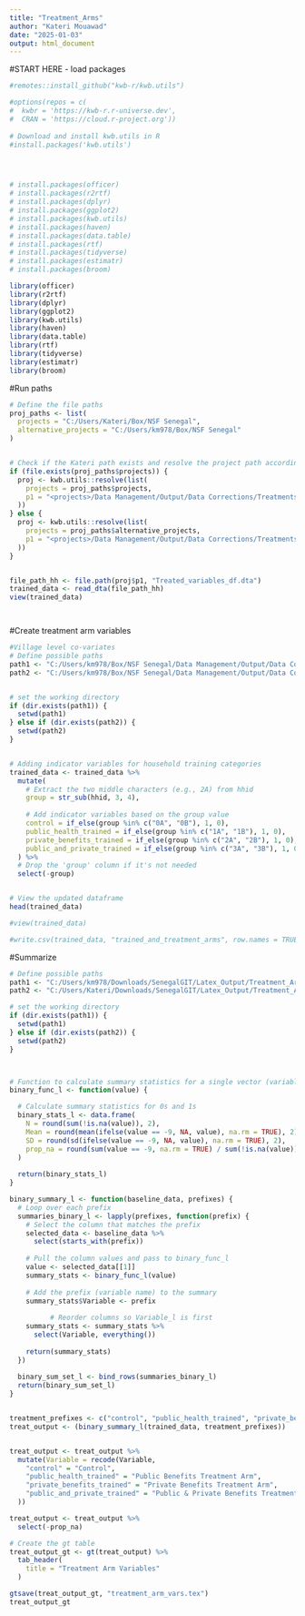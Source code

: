 ```yaml
---
title: "Treatment_Arms"
author: "Kateri Mouawad"
date: "2025-01-03"
output: html_document
---
```


#START HERE - load packages

```r

#remotes::install_github("kwb-r/kwb.utils")

#options(repos = c(
#  kwbr = 'https://kwb-r.r-universe.dev',
#  CRAN = 'https://cloud.r-project.org'))
  
# Download and install kwb.utils in R
#install.packages('kwb.utils')




# install.packages(officer)
# install.packages(r2rtf)
# install.packages(dplyr)
# install.packages(ggplot2)
# install.packages(kwb.utils)
# install.packages(haven)
# install.packages(data.table)
# install.packages(rtf)
# install.packages(tidyverse)
# install.packages(estimatr)
# install.packages(broom)

library(officer)
library(r2rtf)
library(dplyr)
library(ggplot2)
library(kwb.utils)
library(haven)
library(data.table)
library(rtf)
library(tidyverse)
library(estimatr)
library(broom)

```

#Run paths

```r


# Define the file paths
proj_paths <- list(
  projects = "C:/Users/Kateri/Box/NSF Senegal",
  alternative_projects = "C:/Users/km978/Box/NSF Senegal"
)


# Check if the Kateri path exists and resolve the project path accordingly
if (file.exists(proj_paths$projects)) {
  proj <- kwb.utils::resolve(list(
    projects = proj_paths$projects,
    p1 = "<projects>/Data Management/Output/Data Corrections/Treatments"
  ))
} else {
  proj <- kwb.utils::resolve(list(
    projects = proj_paths$alternative_projects,
    p1 = "<projects>/Data Management/Output/Data Corrections/Treatments"
  ))
}


file_path_hh <- file.path(proj$p1, "Treated_variables_df.dta")
trained_data <- read_dta(file_path_hh)
view(trained_data)




```





#Create treatment arm variables

```r

#Village level co-variates
# Define possible paths
path1 <- "C:/Users/km978/Box/NSF Senegal/Data Management/Output/Data Corrections/Baseline"
path2 <- "C:/Users/km978/Box/NSF Senegal/Data Management/Output/Data Corrections/Baseline"


# set the working directory
if (dir.exists(path1)) {
  setwd(path1)
} else if (dir.exists(path2)) {
  setwd(path2)
}


# Adding indicator variables for household training categories
trained_data <- trained_data %>%
  mutate(
    # Extract the two middle characters (e.g., 2A) from hhid
    group = str_sub(hhid, 3, 4),
    
    # Add indicator variables based on the group value
    control = if_else(group %in% c("0A", "0B"), 1, 0),
    public_health_trained = if_else(group %in% c("1A", "1B"), 1, 0),
    private_benefits_trained = if_else(group %in% c("2A", "2B"), 1, 0),
    public_and_private_trained = if_else(group %in% c("3A", "3B"), 1, 0)
  ) %>%
  # Drop the 'group' column if it's not needed
  select(-group)


# View the updated dataframe
head(trained_data)

#view(trained_data)

#write.csv(trained_data, "trained_and_treatment_arms", row.names = TRUE)


```



#Summarize 

```r

# Define possible paths
path1 <- "C:/Users/km978/Downloads/SenegalGIT/Latex_Output/Treatment_Arms"
path2 <- "C:/Users/Kateri/Downloads/SenegalGIT/Latex_Output/Treatment_Arms"

# set the working directory
if (dir.exists(path1)) {
  setwd(path1)
} else if (dir.exists(path2)) {
  setwd(path2)
}



# Function to calculate summary statistics for a single vector (variable)
binary_func_l <- function(value) {

  # Calculate summary statistics for 0s and 1s
  binary_stats_l <- data.frame(
    N = round(sum(!is.na(value)), 2),
    Mean = round(mean(ifelse(value == -9, NA, value), na.rm = TRUE), 2),
    SD = round(sd(ifelse(value == -9, NA, value), na.rm = TRUE), 2),
    prop_na = round(sum(value == -9, na.rm = TRUE) / sum(!is.na(value)), 2)
  )
  
  return(binary_stats_l)
}

binary_summary_l <- function(baseline_data, prefixes) {
  # Loop over each prefix
  summaries_binary_l <- lapply(prefixes, function(prefix) {
    # Select the column that matches the prefix
    selected_data <- baseline_data %>%
      select(starts_with(prefix))
    
    # Pull the column values and pass to binary_func_l
    value <- selected_data[[1]]
    summary_stats <- binary_func_l(value)
    
    # Add the prefix (variable name) to the summary
    summary_stats$Variable <- prefix
    
          # Reorder columns so Variable_l is first
    summary_stats <- summary_stats %>%
      select(Variable, everything())
    
    return(summary_stats)
  })
  
  binary_sum_set_l <- bind_rows(summaries_binary_l)
  return(binary_sum_set_l)
}


treatment_prefixes <- c("control", "public_health_trained", "private_benefits_trained", "public_and_private_trained")
treat_output <- (binary_summary_l(trained_data, treatment_prefixes))


treat_output <- treat_output %>%
  mutate(Variable = recode(Variable,
    "control" = "Control",
    "public_health_trained" = "Public Benefits Treatment Arm",
    "private_benefits_trained" = "Private Benefits Treatment Arm",
    "public_and_private_trained" = "Public & Private Benefits Treatment Arm"
  ))

treat_output <- treat_output %>%
  select(-prop_na)

# Create the gt table
treat_output_gt <- gt(treat_output) %>%
  tab_header(
    title = "Treatment Arm Variables"
  )

gtsave(treat_output_gt, "treatment_arm_vars.tex")
treat_output_gt




```























